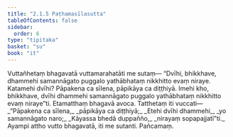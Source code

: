 ```yaml
---
title: "2.1.5 Paṭhamasīlasutta"
tableOfContents: false
sidebar:
  order: 6
type: "tipitaka"
basket: "su"
book: "it"
---
```



<DynamicBreadcrumb />

<Division number="32" book="it" bookNo="18" page="213">

<Paragraph number="198" book="it">
Vuttañhetaṃ bhagavatā vuttamarahatāti me sutaṃ—
</Paragraph>

<Paragraph number="199" book="it">
“Dvīhi, bhikkhave, dhammehi samannāgato puggalo yathābhataṃ nikkhitto evaṃ niraye. Katamehi dvīhi? Pāpakena ca sīlena, pāpikāya ca diṭṭhiyā. Imehi kho, bhikkhave, dvīhi dhammehi samannāgato puggalo yathābhataṃ nikkhitto evaṃ niraye”ti. Etamatthaṃ bhagavā avoca. Tatthetaṃ iti vuccati—
</Paragraph>

<Paragraph number="200" type="verses" book="it">
_“Pāpakena ca sīlena,_  
_pāpikāya ca diṭṭhiyā;_  
_Etehi dvīhi dhammehi,_  
_yo samannāgato naro;_  
_Kāyassa bhedā duppañño,_  
_nirayaṃ sopapajjatī”ti._  

</Paragraph>

<Paragraph number="201" book="it">
Ayampi attho vutto bhagavatā, iti me sutanti.

</Paragraph>
</Division>

<Paragraph number="202" type="center" book="it">
Pañcamaṃ.
</Paragraph>